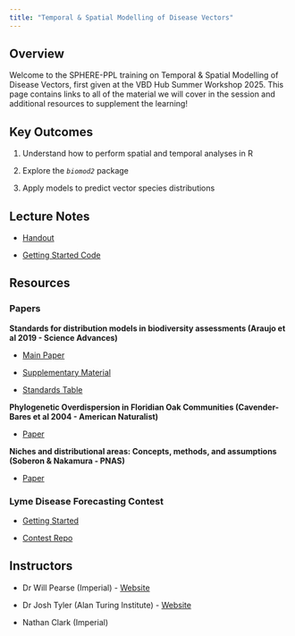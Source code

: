 ```yaml
---
title: "Temporal & Spatial Modelling of Disease Vectors"
---
```


## Overview

Welcome to the SPHERE-PPL training on Temporal & Spatial Modelling of Disease Vectors, first given at the VBD Hub Summer Workshop 2025. This page contains links to all of the material we will cover in the session and additional resources to supplement the learning!

## Key Outcomes

1.  Understand how to perform spatial and temporal analyses in R

2.  Explore the *`biomod2`* package

3.  Apply models to predict vector species distributions

## Lecture Notes

-   [Handout](resources/biodiversity-modelling.qmd)

-   [Getting Started Code](resources/code-example.qmd)

## Resources

### Papers

**Standards for distribution models in biodiversity assessments (Araujo et al 2019 - Science Advances)**

-   [Main Paper](resources/Araujo_et_al_2019.pdf)

-   [Supplementary Material](resources/Araujo_et_al_2019-SM.pdf)

-   [Standards Table](resources/Ranking_Table.pdf)

**Phylogenetic Overdispersion in Floridian Oak Communities (Cavender-Bares et al 2004 - American Naturalist)**

-   [Paper](resources/Cavender-Bares-2009.pdf)

**Niches and distributional areas: Concepts, methods, and assumptions (Soberon & Nakamura - PNAS)**

-   [Paper](resources/Soberón-2009.pdf)

### Lyme Disease Forecasting Contest

-   [Getting Started](https://sphere-ppl.org/pages/Forecasting_Contests/)

<!-- -->

-   [Contest Repo](https://github.com/SPHERE-PPL/HFC-Lyme-Disease)

## Instructors

-   Dr Will Pearse (Imperial) - [Website](https://pearselab.com/)

-   Dr Josh Tyler (Alan Turing Institute) - [Website](https://jtyler13.github.io/)

-   Nathan Clark (Imperial)
